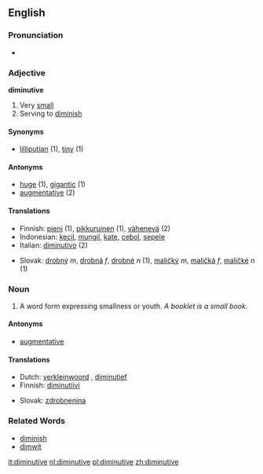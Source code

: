 ==English==
===Pronunciation===
*{{audio|en-us-diminutive.ogg|Audio (US)}}

===Adjective===
'''diminutive'''
# Very [[small]]
# Serving to [[diminish]]

====Synonyms====
*[[lilliputian]] (1), [[tiny]] (1)

====Antonyms====
*[[huge]] (1), [[gigantic]] (1)
*[[augmentative]] (2)

==== Translations ====
{{top}}
*Finnish: [[pieni]] (1), [[pikkuruinen]] (1), [[vähenevä]] (2)
*Indonesian: [[kecil]], [[mungil]], [[kate]], [[cebol]], [[sepele]]
*Italian: [[diminutivo]] {{m}} (2)
{{mid}}
*Slovak: [[drobný]] ''m'', [[drobná]] ''f'', [[drobné]] ''n'' (1), [[maličký]] ''m'', [[maličká]] ''f'', [[maličké]] ''n'' (1)
{{bottom}}

===Noun===
{{en-noun}}

# {{Grammar}} A word form expressing smallness or youth. ''A booklet is a small book''.

====Antonyms====
*[[augmentative]]

====Translations====
{{top}}
*Dutch: [[verkleinwoord]] {{n}}, [[diminutief]] {{n}}
*Finnish: [[diminutiivi]]
{{mid}}
*Slovak: [[zdrobnenina]] {{f}}
{{bottom}}

===Related Words===
*[[diminish]]
*[[dimwit]]

[[it:diminutive]]
[[nl:diminutive]]
[[pl:diminutive]]
[[zh:diminutive]]